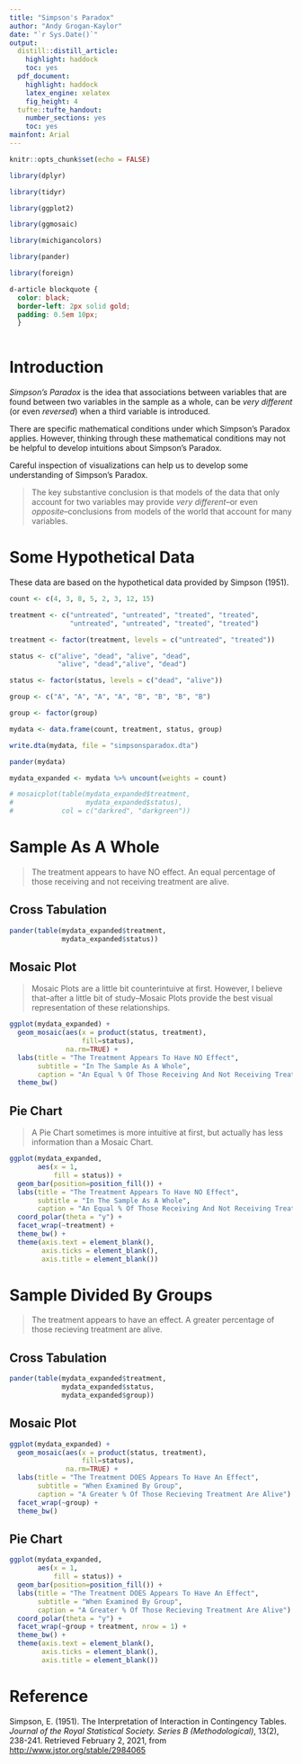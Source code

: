 ```yaml
---
title: "Simpson's Paradox"
author: "Andy Grogan-Kaylor"
date: "`r Sys.Date()`"
output:
  distill::distill_article:
    highlight: haddock
    toc: yes
  pdf_document: 
    highlight: haddock
    latex_engine: xelatex
    fig_height: 4
  tufte::tufte_handout:
    number_sections: yes
    toc: yes
mainfont: Arial
---
```


```r

knitr::opts_chunk$set(echo = FALSE)

library(dplyr)

library(tidyr)

library(ggplot2)

library(ggmosaic)

library(michigancolors)

library(pander)

library(foreign)

```


```css

d-article blockquote {
  color: black;
  border-left: 2px solid gold; 
  padding: 0.5em 10px;
  }
  
```

# Introduction

*Simpson's Paradox* is the idea that associations between variables that are found between two variables in the sample as a whole, can be *very different* (or even *reversed*) when a third variable is introduced.

There are specific mathematical conditions under which Simpson's Paradox applies. However, thinking through these mathematical conditions may not be helpful to develop intuitions about Simpson's Paradox.

Careful inspection of visualizations can help us to develop some understanding of Simpson's Paradox.

> The key substantive conclusion is that models of the data that only account for two variables may provide *very different*--or even *opposite*--conclusions from models of the world that account for many variables.

# Some Hypothetical Data

These data are based on the hypothetical data provided by Simpson (1951).

```r

count <- c(4, 3, 8, 5, 2, 3, 12, 15)

treatment <- c("untreated", "untreated", "treated", "treated",
               "untreated", "untreated", "treated", "treated")

treatment <- factor(treatment, levels = c("untreated", "treated"))

status <- c("alive", "dead", "alive", "dead",
            "alive", "dead","alive", "dead")

status <- factor(status, levels = c("dead", "alive"))

group <- c("A", "A", "A", "A", "B", "B", "B", "B")

group <- factor(group)

mydata <- data.frame(count, treatment, status, group)

write.dta(mydata, file = "simpsonsparadox.dta")

pander(mydata)

```

```r

mydata_expanded <- mydata %>% uncount(weights = count)

```

```r

# mosaicplot(table(mydata_expanded$treatment, 
#                  mydata_expanded$status),
#            col = c("darkred", "darkgreen"))

```

# Sample As A Whole

> The treatment appears to have NO effect. An equal percentage of those receiving and not receiving treatment are alive.

## Cross Tabulation

```r

pander(table(mydata_expanded$treatment, 
             mydata_expanded$status))

```

## Mosaic Plot

> Mosaic Plots are a little bit counterintuive at first. However, I believe that--after a little bit of study--Mosaic Plots provide the best visual representation of these relationships.

```r

ggplot(mydata_expanded) + 
  geom_mosaic(aes(x = product(status, treatment), 
                  fill=status), 
              na.rm=TRUE) +
  labs(title = "The Treatment Appears To Have NO Effect",
       subtitle = "In The Sample As A Whole",
       caption = "An Equal % Of Those Receiving And Not Receiving Treatment Are Alive") +
  theme_bw()

```

## Pie Chart

> A Pie Chart sometimes is more intuitive at first, but actually has less information than a Mosaic Chart.

```r

ggplot(mydata_expanded,
       aes(x = 1, 
           fill = status)) +
  geom_bar(position=position_fill()) +
  labs(title = "The Treatment Appears To Have NO Effect",
       subtitle = "In The Sample As A Whole",
       caption = "An Equal % Of Those Receiving And Not Receiving Treatment Are Alive") +
  coord_polar(theta = "y") +
  facet_wrap(~treatment) +
  theme_bw() +
  theme(axis.text = element_blank(),
        axis.ticks = element_blank(),
        axis.title = element_blank())

```

# Sample Divided By Groups

> The treatment appears to have an effect. A greater percentage of those recieving treatment are alive.

## Cross Tabulation

```r

pander(table(mydata_expanded$treatment, 
             mydata_expanded$status, 
             mydata_expanded$group))

```

## Mosaic Plot

```r

ggplot(mydata_expanded) + 
  geom_mosaic(aes(x = product(status, treatment), 
                  fill=status), 
              na.rm=TRUE) +
  labs(title = "The Treatment DOES Appears To Have An Effect",
       subtitle = "When Examined By Group",
       caption = "A Greater % Of Those Recieving Treatment Are Alive") +
  facet_wrap(~group) +
  theme_bw()

```

## Pie Chart

```r

ggplot(mydata_expanded,
       aes(x = 1, 
           fill = status)) +
  geom_bar(position=position_fill()) +
  labs(title = "The Treatment DOES Appears To Have An Effect",
       subtitle = "When Examined By Group",
       caption = "A Greater % Of Those Recieving Treatment Are Alive") +
  coord_polar(theta = "y") +
  facet_wrap(~group + treatment, nrow = 1) +
  theme_bw() +
  theme(axis.text = element_blank(),
        axis.ticks = element_blank(),
        axis.title = element_blank())

```

# Reference

Simpson, E. (1951). The Interpretation of Interaction in Contingency Tables. *Journal of the Royal Statistical Society. Series B (Methodological)*, 13(2), 238-241. Retrieved February 2, 2021, from [http://www.jstor.org/stable/2984065](http://www.jstor.org/stable/2984065)

